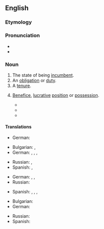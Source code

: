 ==English==

===Etymology===
{{suffix|en|incumbent|cy}}

===Pronunciation===
* {{IPA|en|/ɪŋˈkʌmbənsi/}}
* {{audio|en|LL-Q1860 (eng)-Vealhurl-incumbency.wav |Audio (UK)}}

===Noun===
{{en-noun|~}}

# The state of being [[incumbent]].
# An [[obligation]] or [[duty]].
# A [[tenure]].
# {{lb|en|figurative}} [[benefice|Benefice]], [[lucrative]] [[position]] or [[possession]].
#* {{quote-journal|en|year=2016|month=October|author=Derek Thompson|title=America’s Monopoly Problem|work=The Atlantic|url=http://www.theatlantic.com/magazine/archive/2016/10/americas-monopoly-problem/497549/|passage=The early antitrust reformers warned that even beyond its effect on prices, economic power could buy influence in Congress. Monopolies don’t just dominate their own industries, Justice Louis Brandeis said in 1933; they monopolize political power as well, which allows them to protect their '''incumbency''' and stifle competition in myriad ways.}}
#* {{quote-journal|en|date=2021 May 19|title=Network News: ORR: signalling market lacks sufficient competition|journal=RAIL|issue=931|page=23|text=ORR believes the two companies have '''incumbency''' advantages dating back to privatisation.}}
#* {{quote-web|en|url=https://www.theguardian.com/commentisfree/2022/jul/18/heatwave-extreme-weather-uk-climate-crisis|title=This heatwave has eviscerated the idea that small changes can tackle extreme weather|author=George Monbiot|date=2022-07-18|work=The Guardian|passage=They do so on behalf of the fossil fuel industry, animal farming, finance, construction firms, car manufacturers and airline companies, but also on behalf of something bigger than any of those interests: the power of '''incumbency'''.}}

====Translations====
{{trans-top|state of being incumbent}}
* German: {{t+|de|Amt|n}}
{{trans-mid}}
{{trans-bottom}}

{{trans-top|obligation or duty}}
* Bulgarian: {{t+|bg|дълг|m}}, {{t+|bg|задължение|n}}
* German: {{t+|de|Pflicht|f}}, {{t+|de|Aufgabe|f}}, {{t+|de|Verpflichtung|f}}, {{t+|de|Obliegenheit|f}}
{{trans-mid}}
* Russian: {{t+|ru|обя́занность|f}}, {{t+|ru|долг|m}}
* Spanish: {{t+|es|incumbencia|f}}, {{t+|es|responsabilidad|f}}
{{trans-bottom}}

{{trans-top|tenure}}
* German: {{t+|de|Amtszeit|f}}, {{t+|de|Amt|n}}, {{t+|de|Pfründe|f}} {{qualifier|religion}}
* Russian: {{t|ru|[[пребыва́ние]] [[в]] [[должность|до́лжности]]|n}}
{{trans-mid}}
* Spanish: {{t+|es|cargo|m}}, {{t+|es|mandato|m}}, {{t+|es|beneficio|m}} {{qualifier|religion}}, {{t|es|titularidad|f}}
{{trans-bottom}}

{{trans-top|benefice, lucrative position or possession}}
* Bulgarian: {{t|bg|бенефиций|m}}
* German: {{t+|de|Pfründe|f}}
{{trans-mid}}
* Russian: {{t+|ru|бенефи́ций|m}}
* Spanish: {{t+|es|beneficio|m}}
{{trans-bottom}}